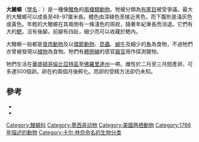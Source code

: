 {{Speciesbox
|name = 大鰻螈
|image = Sirenlacertina.jpg
|status = LC
|status_system = IUCN3.1
|status_ref = <ref name=iucn>Parra-Olea, Gabriela; Wake, David and Hammerson, Geoffrey (2004). [http://www.iucnredlist.org/details/59492/0 ''Siren lacertina''] {{Wayback|url=http://www.iucnredlist.org/details/59492/0 |date=20180602035402 }}. In: IUCN 2012. IUCN Red List of Threatened Species. Version 2012.2.</ref>
|genus = Siren
|species = lacertina
|authority = [[Carl_Linnaeus|Linnaeus]], 1766
}}

'''大鰻螈'''（[[學名|學名]]：''{{lang|la|Siren lacertina}}''）是一種像[[鰻魚|鰻魚]]的[[兩棲類|兩棲類動物]]。牠被分類為[[有尾目|有尾目]]被受爭議。最大的大鰻螈可以成長至48-97厘米長。體色由深綠色至接近黑色，而下腹則是淺灰色或黃色。年輕的大鰻螈在其兩側有一條淺色的斑紋，隨著年紀漸長而消退。它們有大的[[鰓|鰓]]，沒有後腳。前腳有四趾，細少而可以收藏於鰓內。

大鰻螈一般都是[[食肉動物|食肉動物]]及以[[環節動物|環節動物]]、[[昆蟲|昆蟲]]、[[蝸牛|蝸牛]]及細少的[[魚|魚]]為食物，不過牠們亦曾被發現以[[植物|植物]]為食物。牠們有[[體側線|體側線]]的感官[[器官|器官]]用作探測獵物。

牠們生活在[[華盛頓哥倫比亞特區|華盛頓哥倫比亞特區]]至[[佛羅里達州|佛羅里達州]]一帶。雌性於二月至三月間產卵，可多達500個卵。卵在約兩個月後孵化。而卵的受精方法卻仍未知。

== 參考 ==
* {{IUCN2006|assessors=Parra Olea ''et al''|year=2004|id=59492|title=Siren lacertina|downloaded=2007年3月13日}}
* {{ITIS|ID=173735|taxon=''Siren lacertina''|downloaded=2007年3月13日}}
{{reflist}}
{{Taxonbar|from=Q629332}}

[[Category:鰻螈科|Category:鰻螈科]]
[[Category:墨西哥动物|Category:墨西哥动物]]
[[Category:美國两栖動物|Category:美國两栖動物]]
[[Category:1766年描述的動物|Category:1766年描述的動物]]
[[Category:卡尔·林奈命名的生物分类|Category:卡尔·林奈命名的生物分类]]